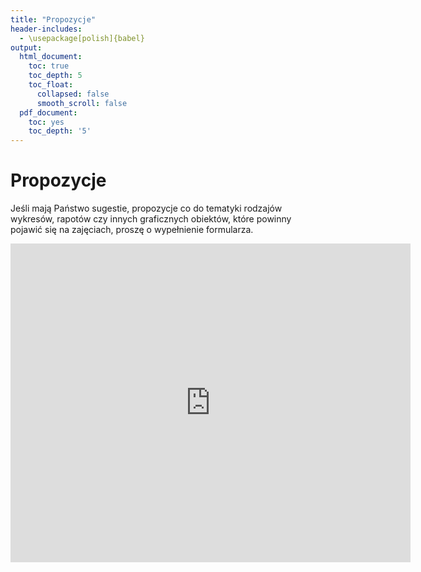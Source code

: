 ```yaml
---
title: "Propozycje"
header-includes:
  - \usepackage[polish]{babel}
output:
  html_document:
    toc: true
    toc_depth: 5
    toc_float:
      collapsed: false
      smooth_scroll: false
  pdf_document:
    toc: yes
    toc_depth: '5'
---
```

<style type="text/css">
.title {
  display: none;
}

.table {
    width:70%;
}

#getting-started img {
  margin-right: 10px;
}

</style>



# Propozycje

Jeśli mają Państwo sugestie, propozycje co do tematyki rodzajów wykresów, rapotów czy innych graficznych obiektów, które powinny pojawić się na zajęciach, proszę o wypełnienie formularza.

<iframe src="https://docs.google.com/forms/d/e/1FAIpQLScwDnjrpTRlYpLnmNMTH1by6dW8JA7FrQHc8TSVgiH4eHUO0Q/viewform?embedded=true" width="640" height="510" frameborder="0" marginheight="0" marginwidth="0">Ładuję...</iframe>

</div>

